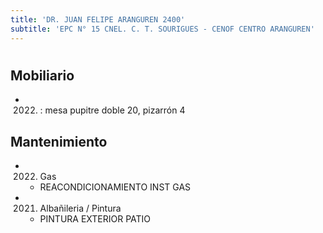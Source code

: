 ```yaml
---
title: 'DR. JUAN FELIPE ARANGUREN 2400'
subtitle: 'EPC N° 15 CNEL. C. T. SOURIGUES - CENOF CENTRO ARANGUREN'
---
```


#


## Mobiliario

*  (2022) : mesa pupitre doble 20, pizarrón 4 





## Mantenimiento

*  (2022) Gas 
    + REACONDICIONAMIENTO INST GAS

*  (2021) Albañileria / Pintura 
    + PINTURA EXTERIOR PATIO



